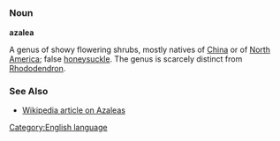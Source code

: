 =={{en}}==
[[Category:English language]]
===Noun===
'''azalea'''

A genus of showy flowering shrubs, mostly natives of [[China]] or of [[North America]]; false [[honeysuckle]]. The genus is scarcely distinct from [[Rhododendron]].
===See Also===
*[[w:azalea|Wikipedia article on Azaleas]]